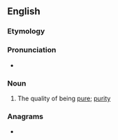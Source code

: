 ==English==

===Etymology===
{{suffix|en|pure|ness}}

===Pronunciation===
* {{rhymes|en|ʊə(ɹ)nəs|s=2}}

===Noun===
{{en-noun|-|+}}

# The quality of being [[pure]]; [[purity]]

===Anagrams===
* {{anagrams|en|a=eenprssu|Preussen}}